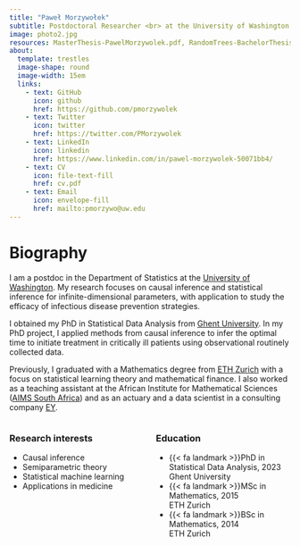 ```yaml
---
title: "Paweł Morzywołek"
subtitle: Postdoctoral Researcher <br> at the University of Washington
image: photo2.jpg
resources: MasterThesis-PawelMorzywolek.pdf, RandomTrees-BachelorThesis.pdf, cv.pdf
about: 
  template: trestles
  image-shape: round
  image-width: 15em
  links:
    - text: GitHub
      icon: github
      href: https://github.com/pmorzywolek
    - text: Twitter
      icon: twitter
      href: https://twitter.com/PMorzywolek
    - text: LinkedIn
      icon: linkedin
      href: https://www.linkedin.com/in/pawel-morzywolek-50071bb4/
    - text: CV
      icon: file-text-fill
      href: cv.pdf
    - text: Email
      icon: envelope-fill
      href: mailto:pmorzywo@uw.edu
---
```


# Biography

I am a postdoc in the Department of Statistics at the [University of Washington](https://stat.uw.edu/). My research focuses on causal inference and statistical inference for infinite-dimensional parameters, with application to study the efficacy of infectious disease prevention strategies.

I obtained my PhD in Statistical Data Analysis from [Ghent University](https://www.ugent.be/en). In my PhD project, I applied methods from causal inference to infer the optimal time to initiate treatment in critically ill patients using observational routinely collected data.

Previously, I graduated with a Mathematics degree from [ETH Zurich](https://ethz.ch/en.html) with a focus on statistical learning theory and mathematical finance. I also worked as a teaching assistant at the African Institute for Mathematical Sciences ([AIMS South Africa](https://aims.ac.za/)) and as an actuary and a data scientist in a consulting company [EY](https://www.ey.com/en_ch).

:::: {.columns}

::: {.column width="50%"}
### Research interests
- Causal inference 
- Semiparametric theory
- Statistical machine learning
- Applications in medicine
:::

::: {.column width="50%"}
### Education
<ul class="fa-ul">
  <li><span class="fa-li">{{< fa landmark >}}</span>PhD in Statistical Data Analysis, 2023 <br /> Ghent University </li>
  <li><span class="fa-li">{{< fa landmark >}}</span>MSc in Mathematics, 2015 <br /> ETH Zurich </li>
  <li><span class="fa-li">{{< fa landmark >}}</span>BSc in Mathematics, 2014 <br /> ETH Zurich </li>
</ul>
:::

::::




